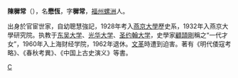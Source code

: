 '''陳穉常'''（{{bd|1901年||？|}}），名'''懋恆'''，字'''穉常'''，[[福州|福州]][[螺洲|螺洲]]人。

出身於官宦世家，自幼聰慧強記，1928年考入[[燕京大學|燕京大學]]歷史系，1932年入燕京大學研究院。执教于[[东吴大学|东吴大学]]、[[光华大学|光华大学]]、[[圣约翰大学_(上海)|圣约翰大学]]，史學家[[顧頡剛|顧頡剛]]稱之“一代才女”，1960年入上海财经学院，1962年退休。[[文革|文革]]時遭到迫害。著有《明代倭寇考略》、《春秋考異》、《中国上古史演义》等書。

[[Category:中國歷史學家|C]]